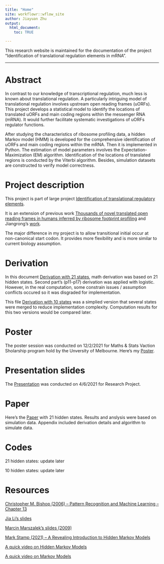 ```yaml
---
title: "Home"
site: workflowr::wflow_site
author: Jiayuan Zhu
output:
  html_document:
    toc: TRUE

---
```


This research website is maintained for the documentation of the project "Identification of translational regulation elements in mRNA". 

***

# Abstract
In contrast to our knowledge of transcriptional regulation, much less is known about translational regulation. A particularly intriguing model of translational regulation involves upstream open reading frames (uORFs). This project develops a statistical model to identify the locations of translated uORFs and main coding regions within the messenger RNA (mRNA). It would further facilitate systematic investigations of uORFs regulator functions.

After studying the characteristics of ribosome profiling data, a hidden Markov model (HMM) is developed for the comprehensive identification of uORFs and main coding regions within the mRNA. Then it is implemented in Python. The estimation of model parameters involves the Expectation-Maximization (EM) algorithm. Identification of the locations of translated regions is conducted by the Viterbi algorithm. Besides, simulation datasets are constructed to verify model correctness.

# Project description
This project is part of large project [Identification of translational regulatory elements](assets/Project Description.pdf).

It is an extension of previous work [Thousands of novel translated open reading frames in humans inferred by ribosome footprint profiling](assets/Previous work.pdf) and Jiangrong's [work](assets/Ouyang.pdf). 

The major difference in my project is to allow transitional initial occur at non-canonical start codon. It provides more flexibility and is more similar to current biology assumption.


# Derivation
In this document [Derivation with 21 states](assets/Derivation Full.pdf), math derivation was based on 21 hidden states. Second part's (p11-p17) derivation was applied with logistic. However, in the real computation, some constrain issues / assumption conflicts occured so it was disgraded for implementation. 

This file [Derivation with 10 states](assets/Derivation with 10 states.pdf) was a simplied version that several states were merged to reduce implementation complexity. Computation results for this two versions would be compared later.

# Poster
The poster session was conducted on 12/2/2021 for Maths & Stats Vaction Sholarship program hold by the Unversity of Melbourne. Here's my [Poster](assets/Poster.pdf).

# Presentation slides
The [Presentation](assets/Presentation.pdf) was conducted on 4/6/2021 for Research Project.

# Paper
Here's the [Paper](assets/Paper.pdf) with 21 hidden states. Results and anslysis were based on simulation data. Appendix included derivation details and algorithm to simulate data.

# Codes
21 hidden states: update later

10 hidden states: update later

# Resources
[Christopher M. Bishop (2006) -- Pattern Recognition and Machine Learning -- Chapter 13](assets/Christopher M. Bishop.pdf)

[Jia Li's slides](assets/Jia Li's slides.pdf)

[Marcin Marszalek's slides (2009)](assets/Marcin Marszalek's slides.pdf)

[Mark Stamp (2021) -- A Revealing Introduction to Hidden Markov Models](assets/Mark Stamp.pdf)

[A quick video on Hidden Markov Models](https://www.youtube.com/watch?v=4XqWadvEj2k&list=PLpAeikDnrZLU_hmWcY00EXuV3z8unmUfQ&index=4)

[A quick video on Markov Models](https://www.youtube.com/watch?v=4XqWadvEj2k&list=PLpAeikDnrZLU_hmWcY00EXuV3z8unmUfQ&index=5)

